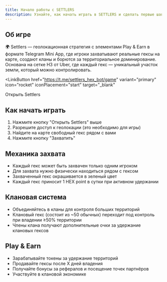 ```yaml
---
title: Начало работы с SETTLERS
description: Узнайте, как начать играть в SETTLERS и сделать первые шаги в игре.
---
```




## Об игре

🌍 Settlers — геолокационная стратегия с элементами Play & Earn в формате Telegram Mini App, где игроки захватывают реальные гексы на карте, создают кланы и борются за территориальное доминирование. Основана на сетке H3 от Uber, где каждый гекс — уникальный участок земли, который можно контролировать.

<LinkButton
  href="https://t.me/settlers_hex_bot/game"
  variant="primary"
  icon="rocket"
  iconPlacement="start"
  target="_blank"
>
  Открыть Settlers
</LinkButton>


## Как начать играть

1. Нажмите кнопку "Открыть Settlers" выше
2. Разрешите доступ к геолокации (это необходимо для игры)
3. Найдите на карте свободный гекс рядом с вами
4. Нажмите кнопку "Захватить"


## Механика захвата

- Каждый гекс может быть захвачен только одним игроком
- Для захвата нужно физически находиться рядом с гексом
- Захваченный гекс окрашивается в зеленый цвет
- Каждый гекс приносит 1 HEX point в сутки при активном удержании

## Клановая система

- Объединяйтесь в кланы для контроля больших территорий
- Клановый гекс (состоит из ~50 обычных) переходит под контроль при владении ≥50% территории
- Члены клана получают дополнительные очки за удержание клановых гексов <Badge text="TBI" />

## Play & Earn <Badge text="TBI" />

- Зарабатывайте токены за удержание территорий
- Продавайте гексы после X дней владения
- Получайте бонусы за рефералов и посещение точек партнёров
- Участвуйте в клановой экономике


